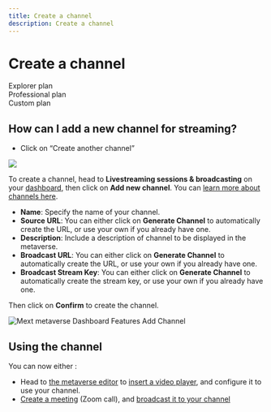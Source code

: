 ```yaml
---
title: Create a channel
description: Create a channel
---
```


# Create a channel

<div class="flex-row">
  <div class="plan">Explorer plan</div>
  <div class="plan">Professional plan</div>
  <div class="plan">Custom plan</div>
</div>

## How can I add a new channel for streaming?

* Click on “Create another channel” 

![](/img/Documentationspeedchannel.jpg)

To create a channel, head to **Livestreaming sessions & broadcasting** on your [dashboard](https://dashboard.mext.app/metaverse), then click on **Add new channel**.
You can [learn more about channels here](/docs/metaverse/manage-your-events/metaverse-tv/how-channels-work).

* **Name**: Specify the name of your channel.
* **Source URL**: You can either click on **Generate Channel** to automatically create the URL, or use your own if you already have one.
* **Description**: Include a description of channel to be displayed in the metaverse.
* **Broadcast URL**: You can either click on **Generate Channel** to automatically create the URL, or use your own if you already have one.
* **Broadcast Stream Key**: You can either click on **Generate Channel** to automatically create the stream key, or use your own if you already have one.

Then click on **Confirm** to create the channel.

![Mext metaverse Dashboard Features Add Channel](/img/metaverse/add-channel.jpg)

## Using the channel

You can now either :

* Head to [the metaverse editor](/docs/metaverse/manage-your-metaverse/customize-your-metaverse/metaverse-editor) to [insert a video player](/docs/metaverse/manage-your-metaverse/customize-your-metaverse/types-of-models/videos-and-screens), and configure it to use your channel.
* [Create a meeting](/docs/metaverse/manage-your-events/video-meetings/create-a-meeting) (Zoom call), and [broadcast it to your channel](/docs/metaverse/manage-your-events/metaverse-tv/broadcasting-a-meeting)
